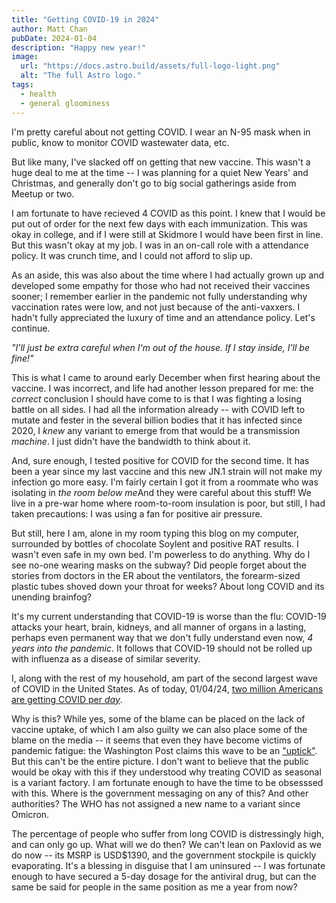 ```yaml
---
title: "Getting COVID-19 in 2024"
author: Matt Chan
pubDate: 2024-01-04
description: "Happy new year!"
image:
  url: "https://docs.astro.build/assets/full-logo-light.png"
  alt: "The full Astro logo."
tags:
  - health
  - general gloominess
---
```



I'm pretty careful about not getting COVID. I wear an N-95 mask when in public, know to monitor COVID wastewater data, etc.

But like many, I've slacked off on getting that new vaccine. This wasn't a huge deal to me at the time -- I was planning for
a quiet New Years' and Christmas, and generally don't go to big social gatherings aside from Meetup or two.

I am fortunate to have recieved 4 COVID <Tooltip text="vaccines" hover="Pfizer gang, but it seems that Moderna's protection lasts longer because of its larger mRNA payload. Oh well." />
as this point. I knew that I would be put out of order for the next few days with each immunization. This was okay in college,
and if I were still at Skidmore I would have been first in line. But this wasn't okay at my job. I was in an on-call role
with a <Tooltip text="flexible" hover="For both good and bad. Not making any pointed statements here." /> attendance policy.
It was crunch time, and I could not afford to slip up.

As an aside, this was also about the time where I had actually grown up and developed some empathy for those who had not received their
vaccines sooner; I remember earlier in the pandemic not fully understanding why vaccination rates were low, and not just
because of the anti-vaxxers. I hadn't fully appreciated the luxury of time and an attendance policy. Let's continue.

_"I'll just be extra careful when I'm out of the house. If I stay inside, I'll be fine!"_

This is what I came to around early December when first hearing about the vaccine. I was incorrect, and life had another lesson
prepared for me: the _correct_ conclusion I should have come to is that I was fighting a losing battle on all sides. I
had all the information already -- with COVID left to mutate and fester in the several billion bodies that it has
infected since 2020, I _knew_ any variant to emerge from that would be a transmission _machine_. I just didn't have the
bandwidth to think about it.

And, sure enough, I tested positive for COVID for the second time. It has been a year since my last vaccine and this new JN.1
strain will not make my infection go more easy. I'm fairly certain I got it from a roommate who
was isolating in _the room below me_<Tooltip text="." hover="To be clear, this is not an attack on them!" />And they were
careful about this stuff! We live in a pre-war home where room-to-room insulation is poor, but still, I had taken
precautions: I was using a fan for positive air pressure.

But still, here I am, alone in my room typing this blog on my computer, surrounded by bottles of chocolate Soylent and
positive RAT results. I wasn't even safe in my own bed. I'm powerless to do anything.
Why do I see no-one wearing masks on the subway? Did people forget about the stories from doctors in the ER about the
ventilators, the forearm-sized plastic tubes shoved down your throat for weeks? About long COVID and its unending brainfog?

It's my current understanding that COVID-19 is worse than the flu: COVID-19 attacks your heart, brain, kidneys, and all
manner of organs in a lasting, perhaps even permanent way that we don't fully understand even now, _4 years into the pandemic_.
It follows that COVID-19 should not be rolled up with influenza as a disease of similar severity.

I, along with the rest of my household, am part of the second largest wave of COVID in the United States. As of today, 01/04/24,
[two million Americans are getting COVID per _day_](https://twitter.com/EricTopol/status/1742920414534513200/photo/1).

Why is this? While yes, some of the blame can be placed on the lack of vaccine uptake, of which I am also guilty <Tooltip text="of;" hover="I have done enough self-flagellation for the both of us before you get angry at this next paragraph. Let me vent" />
we can also place some of the blame on the media -- it seems that even they have become victims of pandemic fatigue: the
Washington Post claims this wave to be an ["uptick"](https://www.washingtonpost.com/health/2024/01/04/covid-2024-us-jn1/).
But this can't be the entire picture. I don't want to believe that the public would be okay with this if they understood why treating
COVID as seasonal is a variant factory. I am fortunate enough to have the time to be obsesssed with this.
Where is the government messaging on any of this? And other authorities? The WHO has not assigned a new name to a
variant since Omicron.

The percentage of people who suffer from long COVID
is distressingly high, and can only go up. What will we do then? We can't lean on Paxlovid as we do now -- its MSRP is
USD$1390, and the government stockpile is quickly evaporating. It's a blessing in disguise that I am uninsured --
I was fortunate enough to have secured a 5-day dosage for the antiviral drug, but can the same be said for
people in the same position as me a year from now?

